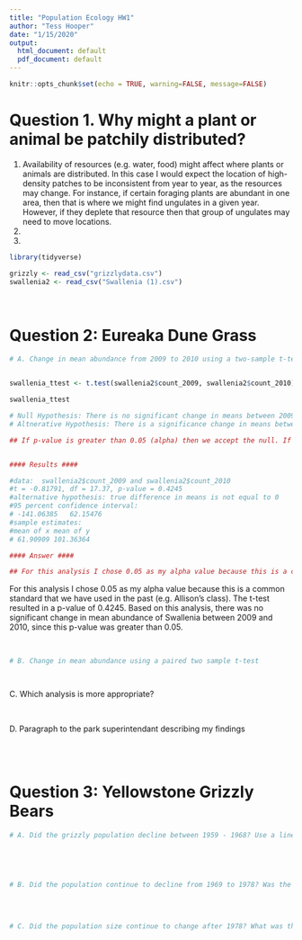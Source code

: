```yaml
---
title: "Population Ecology HW1"
author: "Tess Hooper"
date: "1/15/2020"
output:
  html_document: default
  pdf_document: default
---
```


```r
knitr::opts_chunk$set(echo = TRUE, warning=FALSE, message=FALSE)
```

# Question 1. Why might a plant or animal be patchily distributed? 
1. Availability of resources (e.g. water, food) might affect where plants or animals are distributed. In this case I would expect the location of high-density patches to be inconsistent from year to year, as the resources may change. For instance, if certain foraging plants are abundant in one area, then that is where we might find ungulates in a given year. However, if they deplete that resource then that group of ungulates may need to move locations. 
2. 
3. 

```r

library(tidyverse)

```

```r

grizzly <- read_csv("grizzlydata.csv")
swallenia2 <- read_csv("Swallenia (1).csv")

```

<br>

# Question 2: Eureaka Dune Grass
```r

# A. Change in mean abundance from 2009 to 2010 using a two-sample t-test


swallenia_ttest <- t.test(swallenia2$count_2009, swallenia2$count_2010)

swallenia_ttest

# Null Hypothesis: There is no significant change in means between 2009 - 2010
# Altnerative Hypothesis: There is a significance change in means between 2009 - 2010

## If p-value is greater than 0.05 (alpha) then we accept the null. If it is less than 0.05 we reject the null. 


#### Results ####

#data:  swallenia2$count_2009 and swallenia2$count_2010
#t = -0.81791, df = 17.37, p-value = 0.4245
#alternative hypothesis: true difference in means is not equal to 0
#95 percent confidence interval:
# -141.06385   62.15476
#sample estimates:
#mean of x mean of y 
# 61.90909 101.36364 

#### Answer ####

## For this analysis I chose 0.05 as my alpha value because this is a common standard that we have used in the past (e.g. Allison's class). The t-test resulted in a p-value of 0.4245. Based on this analysis, there was no significant change in mean abundance of Swallenia between 2009 and 2010, since this p-value was greater than 0.05. 

```
For this analysis I chose 0.05 as my alpha value because this is a common standard that we have used in the past (e.g. Allison's class). The t-test resulted in a p-value of 0.4245. Based on this analysis, there was no significant change in mean abundance of Swallenia between 2009 and 2010, since this p-value was greater than 0.05.

<br>

```r

# B. Change in mean abundance using a paired two sample t-test




```

C. Which analysis is more appropriate? 

<br>

D. Paragraph to the park superintendant describing my findings

<br>
<br>

# Question 3: Yellowstone Grizzly Bears
```r

# A. Did the grizzly population decline between 1959 - 1968? Use a linear regression? 




```

<br>

```r

# B. Did the population continue to decline from 1969 to 1978? Was the decline faster than the period prior to the dump closures? 



```

<br>

```r

# C. Did the population size continue to change after 1978? What was the direction and magnitude of the trend? 



```


